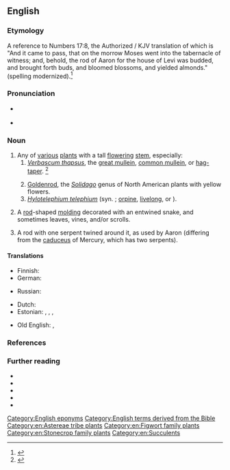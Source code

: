 ==English==
{{wikipedia|dab=Aaron's rod (disambiguation)}}

===Etymology===
A reference to Numbers 17:8, the Authorized / KJV translation of which is "And it came to pass, that on the morrow Moses went into the tabernacle of witness; and, behold, the rod of Aaron for the house of Levi was budded, and brought forth buds, and bloomed blossoms, and yielded almonds." (spelling modernized).<ref>{{R:King James Version|Numbers|17|8|page=243|column=2|text=And it came to paſſe that on the morrow Moſes went into the Tabernacle of Witneſſe, and behold, the rod of Aaron for the houſe of Leui was budded, and brought forth buds, and bloomed bloſſomes, and yeelded almonds.|nodot=1}}</ref>

===Pronunciation===
* {{a|RP}} {{IPA|en|/ˈɜːɹ.ənz ɹɒd/|/ˈæɹ.ənz ɹɒd/}}
* {{a|GenAm}} {{IPA|en|/ˈæɹ.ənz ɹɑd/|/ˈɜəɹ.ənz ɹɑd/|/ˈɜɹ.ənz ɹɑd/}}

===Noun===
{{en-noun|head=[[Aaron]][[-'s|'s]] [[rod]]|~}}

# Any of [[various]] [[plant]]s with a tall [[flower]]ing [[stem]], especially:
## ''[[Verbascum thapsus]]'', the [[great mullein]], [[common mullein]], or [[hag-taper]]. {{defdate|First attested in the mid 18th century.}}<ref name=SOED>{{R:SOED5|page=2}}</ref>
##: {{syn|en|torchwort|hag-taper|common mullein|great mullein|Adam's flannel|Jacob's staff|Jupiter's staff|cow's lungwort}}
## [[goldenrod|Goldenrod]], the ''[[Solidago]]'' genus of North American plants with yellow flowers.
## ''[[Hylotelephium telephium]]'' (syn. {{taxlink|Sedum telephium|species|ver=200506}}; [[orpine]], [[livelong]], or {{vern|live-forever}}).
# {{lb|en|architecture}} A [[rod]]-shaped [[molding]] decorated with an entwined snake, and sometimes leaves, vines, and/or scrolls.
# {{lb|en|archaic}} A rod with one serpent twined around it, as used by Aaron (differing from the [[caduceus]] of Mercury, which has two serpents).

====Translations====
{{trans-top|tall plant associated with the biblical rod of Aaron}}
* Finnish: {{t+|fi|aaroninsauva}}
* German: {{t+|de|Aronstab|m}}
{{trans-mid}}
* Russian: {{t+|ru|ааронов жезл}}
{{trans-bottom}}

{{trans-see|mullein}}

{{trans-see|goldenrod}}

{{trans-see|orpine}}

{{checktrans-top}}
* Dutch: {{t+check|nl|koningskaars|f}}
* Estonian: , {{qualifier|golden-rod'': ''Solidago}} {{t-check|et|kuldvits}}, {{qualifier|2: ''golden-rod'': ''Solidago virgaurea''}} {{t-check|et|harilik kuldvits}}, {{qualifier|great mullein}} {{t+check|et|üheksavägine}}
{{trans-mid}}
* Old English: {{t-check|ang|candelwyrt|f|sc=Latinx}}, {{t-check|ang|feltwyrt|f|sc=Latinx}}
{{trans-bottom}}

===References===
<references/>

===Further reading===
* {{projectlink|wikipedia}}
* {{projectlink|1911|Aaron's Rod}}
* {{specieslite|Verbascum thapsus|i=1}}
* {{specieslite|Solidago|i=1}}
* {{specieslite|Sedum telephium|i=1}}

[[Category:English eponyms]]
[[Category:English terms derived from the Bible]]
[[Category:en:Astereae tribe plants]]
[[Category:en:Figwort family plants]]
[[Category:en:Stonecrop family plants]]
[[Category:en:Succulents]]
